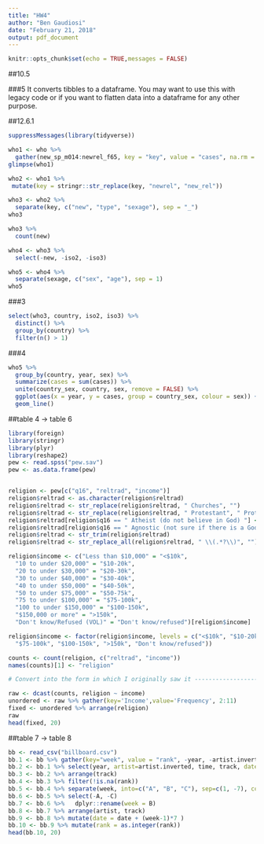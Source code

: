 ```yaml
---
title: "HW4"
author: "Ben Gaudiosi"
date: "February 21, 2018"
output: pdf_document
---
```


```r
knitr::opts_chunk$set(echo = TRUE,messages = FALSE)
```

##10.5

###5
It converts tibbles to a dataframe. You may want to use this with legacy code or if you want to flatten data into a dataframe for any other purpose.


##12.6.1
```r
suppressMessages(library(tidyverse))

who1 <- who %>%
  gather(new_sp_m014:newrel_f65, key = "key", value = "cases", na.rm = TRUE)
glimpse(who1)

who2 <- who1 %>%
 mutate(key = stringr::str_replace(key, "newrel", "new_rel"))

who3 <- who2 %>%
  separate(key, c("new", "type", "sexage"), sep = "_")
who3

who3 %>%
  count(new)

who4 <- who3 %>%
  select(-new, -iso2, -iso3)

who5 <- who4 %>%
  separate(sexage, c("sex", "age"), sep = 1)
who5

```


###3
```r
select(who3, country, iso2, iso3) %>%
  distinct() %>%
  group_by(country) %>%
  filter(n() > 1)
```
  
###4
```r
who5 %>%
  group_by(country, year, sex) %>%
  summarize(cases = sum(cases)) %>%
  unite(country_sex, country, sex, remove = FALSE) %>%
  ggplot(aes(x = year, y = cases, group = country_sex, colour = sex)) +
  geom_line()
```

##table 4 -> table 6
```r
library(foreign)
library(stringr)
library(plyr)
library(reshape2)
pew <- read.spss("pew.sav")
pew <- as.data.frame(pew)


religion <- pew[c("q16", "reltrad", "income")]
religion$reltrad <- as.character(religion$reltrad)
religion$reltrad <- str_replace(religion$reltrad, " Churches", "")
religion$reltrad <- str_replace(religion$reltrad, " Protestant", " Prot")
religion$reltrad[religion$q16 == " Atheist (do not believe in God) "] <- "Atheist"
religion$reltrad[religion$q16 == " Agnostic (not sure if there is a God) "] <- "Agnostic"
religion$reltrad <- str_trim(religion$reltrad)
religion$reltrad <- str_replace_all(religion$reltrad, " \\(.*?\\)", "")

religion$income <- c("Less than $10,000" = "<$10k", 
  "10 to under $20,000" = "$10-20k", 
  "20 to under $30,000" = "$20-30k", 
  "30 to under $40,000" = "$30-40k", 
  "40 to under $50,000" = "$40-50k", 
  "50 to under $75,000" = "$50-75k",
  "75 to under $100,000" = "$75-100k", 
  "100 to under $150,000" = "$100-150k", 
  "$150,000 or more" = ">150k", 
  "Don't know/Refused (VOL)" = "Don't know/refused")[religion$income]

religion$income <- factor(religion$income, levels = c("<$10k", "$10-20k", "$20-30k", "$30-40k", "$40-50k", "$50-75k", 
  "$75-100k", "$100-150k", ">150k", "Don't know/refused"))

counts <- count(religion, c("reltrad", "income"))
names(counts)[1] <- "religion"

# Convert into the form in which I originally saw it -------------------------

raw <- dcast(counts, religion ~ income)
unordered <- raw %>% gather(key='Income',value='Frequency', 2:11)
fixed <- unordered %>% arrange(religion)
raw
head(fixed, 20)
```
##table 7 -> table 8
```r
bb <- read_csv("billboard.csv")
bb.1 <- bb %>% gather(key="week", value = "rank", -year, -artist.inverted, -track, -time, -genre, -date.entered, -date.peaked)
bb.2 <- bb.1 %>% select(year, artist=artist.inverted, time, track, date = date.entered, week, rank )
bb.3 <- bb.2 %>% arrange(track)
bb.4 <- bb.3 %>% filter(!is.na(rank))
bb.5 <- bb.4 %>% separate(week, into=c("A", "B", "C"), sep=c(1, -7), convert=TRUE)
bb.6 <- bb.5 %>% select(-A, -C)
bb.7 <- bb.6 %>%   dplyr::rename(week = B)
bb.8 <- bb.7 %>% arrange(artist, track)
bb.9 <- bb.8 %>% mutate(date = date + (week-1)*7 )
bb.10 <- bb.9 %>% mutate(rank = as.integer(rank))
head(bb.10, 20)
```